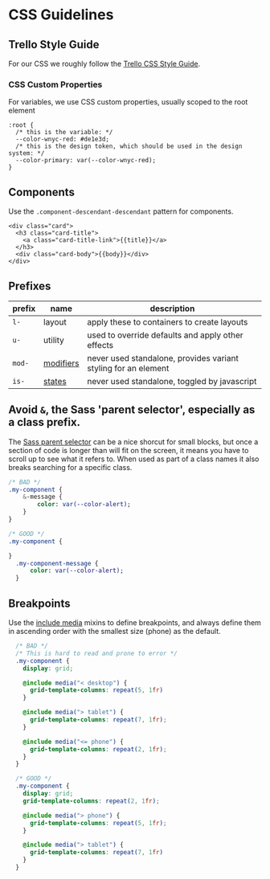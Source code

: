 
<Meta title="For Developers/CSS Guidelines" />

# CSS Guidelines

## Trello Style Guide

For our CSS we roughly follow the [Trello CSS Style Guide](https://github.com/trello/trellisheets/blob/master/styleguide.md).

### CSS Custom Properties

For variables, we use CSS custom properties, usually scoped to the root element

```
:root {
  /* this is the variable: */
  --color-wnyc-red: #de1e3d;
  /* this is the design token, which should be used in the design system: */
  --color-primary: var(--color-wnyc-red);
}
```

## Components

Use the `.component-descendant-descendant` pattern for components.

```
<div class="card">
  <h3 class="card-title">
    <a class="card-title-link">{{title}}</a>
  </h3>
  <div class="card-body">{{body}}</div>
</div>
```

## Prefixes

|prefix|name|description|
|--|--|--|
|`l-`|layout|apply these to containers to create layouts|
|`u-`|utility| used to override defaults and apply other effects|
|`mod-`|[modifiers](https://github.com/trello/trellisheets/blob/master/styleguide.md#modifiers)|never used standalone, provides variant styling for an element|
|`is-`|[states](https://github.com/trello/trellisheets/blob/master/styleguide.md#state)|never used standalone, toggled by javascript|

## Avoid `&`, the Sass 'parent selector', especially as a class prefix.
The [Sass parent selector](https://sass-lang.com/documentation/style-rules/parent-selector) can be a nice shorcut for small blocks, but once a section of code is longer than will fit on the screen, it means you have to scroll up to see what it refers to. When used as part of a class names it also breaks searching for a specific class.

```sass
/* BAD */
.my-component {
    &-message {
        color: var(--color-alert);
    }
}

/* GOOD */
.my-component {

}
  .my-component-message {
      color: var(--color-alert);
  }

```

## Breakpoints

Use the [include media](https://github.com/eduardoboucas/include-media) mixins to define breakpoints, and always define them in ascending order with the smallest size (phone) as the default.

```scss
  /* BAD */
  /* This is hard to read and prone to error */
  .my-component {
    display: grid;

    @include media("< desktop") {
      grid-template-columns: repeat(5, 1fr)
    }

    @include media("> tablet") {
      grid-template-columns: repeat(7, 1fr);
    }

    @include media("<= phone") {
      grid-template-columns: repeat(2, 1fr);
    }
  }

  /* GOOD */
  .my-component {
    display: grid;
    grid-template-columns: repeat(2, 1fr);

    @include media("> phone") {
      grid-template-columns: repeat(5, 1fr);
    }

    @include media("> tablet") {
      grid-template-columns: repeat(7, 1fr)
    }
  }

```
